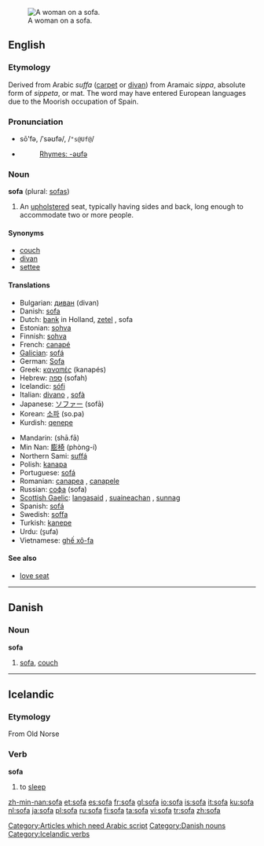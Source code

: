 {{see|sofá|Sofa}}
[[Image:Edouard Manet 042.jpg|thumb|right|A woman on a sofa. ]]
==English==
{{wikipedia}}

===Etymology===
Derived from Arabic ''suffa'' ([[carpet]] or [[divan]]) from Aramaic ''sippa'', absolute form of ''sippeta'', or mat.  The word may have entered European languages due to the Moorish occupation of Spain. [[Category:Articles which need Arabic script]]

===Pronunciation===
*sō'fə, /ˈsəʊfə/, /<tt>"s@Uf@</tt>/
*{{audio|en-us-sofa.ogg|Audio (US)}}
*:[[Rhymes:English:-əʊfə|Rhymes: -əʊfə]]

===Noun===
'''sofa''' (plural: [[sofas]])

# An [[upholster]]ed seat, typically having sides and back, long enough to accommodate two or more people.

====Synonyms====
*[[couch]]
*[[divan]]
*[[settee]]

====Translations====
{{top}}
*Bulgarian: [[диван]] (divan) {{n}}
*Danish: [[#Danish|sofa]]
*Dutch: [[bank]] {{f}} {{m}} in Holland, [[zetel]] {{m}}, sofa {{m}}
*Estonian: [[sohva]]
*Finnish: [[sohva]]
*French: [[canapé]] {{m}}
*[[Galician]]: [[sofá]] {{m}}
*German: [[Sofa]] {{n}}
*Greek: [[καναπές]] (kanapés) {{m}}
*Hebrew: [[ספה]] (sofah) {{f}}
*Icelandic: [[sófi]] {{m}}
*Italian: [[divano]] {{m}}, [[sofà]] {{m}}
*Japanese: [[ソファー]] (sofā)
*Korean: [[소파]] (so.pa)
*Kurdish: [[qenepe]]
{{mid}}
*Mandarin: {{zh-ts|[[沙發]]|[[沙发]]}} (shā.fā)
*Min Nan: [[膨椅]] (phòng-í)
*Northern Sami: [[suffá]]
*Polish: [[kanapa]] {{f}}
*Portuguese: [[sofá]] {{m}}
*Romanian: [[canapea]] {{f}}, [[canapele]] {{fpl}}
*Russian: [[софа]] (sofa) {{f}}
*[[Scottish Gaelic]]: [[langasaid]] {{f}}, [[suaineachan]] {{m}}, [[sunnag]] {{f}}
*Spanish: [[sofá]] {{m}}
*Swedish: [[soffa]] {{c}}
*Turkish: [[kanepe]]
*Urdu: {{URchar|[[صوفہ]]}} (s̱ufa)
*Vietnamese: [[ghế xô-fa]]
{{bottom}}

====See also====
*[[love seat]]

----

==Danish==

===Noun===
'''sofa'''

# [[#English|sofa]], [[couch]]

[[Category:Danish nouns]]

----

==Icelandic==

===Etymology===
From Old Norse

===Verb===
'''sofa'''

# to [[sleep]]

[[Category:Icelandic verbs]]

[[zh-min-nan:sofa]]
[[et:sofa]]
[[es:sofa]]
[[fr:sofa]]
[[gl:sofa]]
[[io:sofa]]
[[is:sofa]]
[[it:sofa]]
[[ku:sofa]]
[[nl:sofa]]
[[ja:sofa]]
[[pl:sofa]]
[[ru:sofa]]
[[fi:sofa]]
[[ta:sofa]]
[[vi:sofa]]
[[tr:sofa]]
[[zh:sofa]]